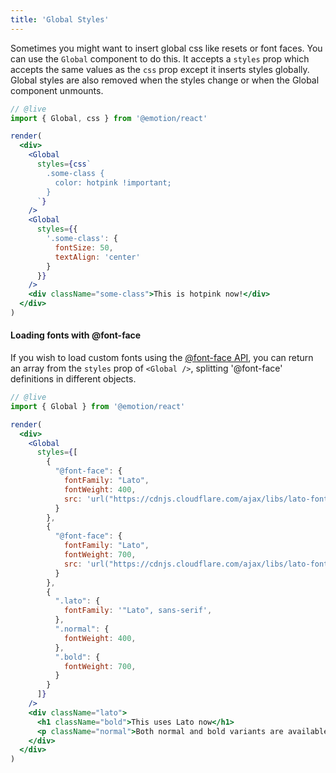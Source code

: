 ```yaml
---
title: 'Global Styles'
---
```


Sometimes you might want to insert global css like resets or font faces. You can use the `Global` component to do this. It accepts a `styles` prop which accepts the same values as the `css` prop except it inserts styles globally. Global styles are also removed when the styles change or when the Global component unmounts.

```jsx
// @live
import { Global, css } from '@emotion/react'

render(
  <div>
    <Global
      styles={css`
        .some-class {
          color: hotpink !important;
        }
      `}
    />
    <Global
      styles={{
        '.some-class': {
          fontSize: 50,
          textAlign: 'center'
        }
      }}
    />
    <div className="some-class">This is hotpink now!</div>
  </div>
)
```

#### Loading fonts with @font-face

If you wish to load custom fonts using the [@font-face API](https://developer.mozilla.org/en-US/docs/Web/API/FontFace), you can return an array from the `styles` prop of `<Global />`, splitting '@font-face' definitions in different objects.

```jsx
// @live
import { Global } from '@emotion/react'

render(
  <div>
    <Global
      styles={[
        {
          "@font-face": {
            fontFamily: "Lato",
            fontWeight: 400,
            src: 'url("https://cdnjs.cloudflare.com/ajax/libs/lato-font/3.0.0/fonts/lato-normal/lato-normal.woff") format("woff"), url("https://cdnjs.cloudflare.com/ajax/libs/lato-font/3.0.0/fonts/lato-normal/lato-normal.woff2") format("woff2")'
          }
        },
        {
          "@font-face": {
            fontFamily: "Lato",
            fontWeight: 700,
            src: 'url("https://cdnjs.cloudflare.com/ajax/libs/lato-font/3.0.0/fonts/lato-bold/lato-bold.woff") format("woff"), url("https://cdnjs.cloudflare.com/ajax/libs/lato-font/3.0.0/fonts/lato-bold/lato-bold.woff2") format("woff2")'
          }
        },
        {
          ".lato": {
            fontFamily: '"Lato", sans-serif',
          },
          ".normal": {
            fontWeight: 400,
          },
          ".bold": {
            fontWeight: 700,
          }
        }
      ]}
    />
    <div className="lato">
      <h1 className="bold">This uses Lato now</h1>
      <p className="normal">Both normal and bold variants are available</p>  
    </div>
  </div>
)
```
